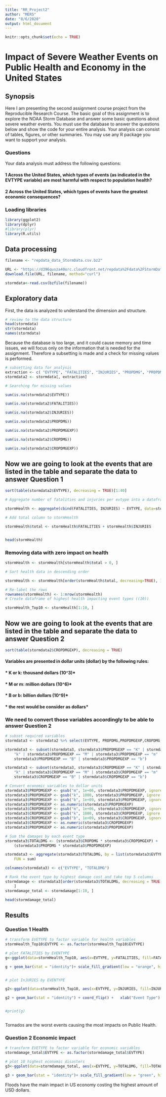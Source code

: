 ```yaml
---
title: "RR_Project2"
author: "MERS"
date: "8/6/2020"
output: html_document
---
```


```r
knitr::opts_chunk$set(echo = TRUE)
```

# Impact of Severe Weather Events on Public Health and Economy in the United States

## Synopsis

Here I am presenting the second assignment course project from the Reproducible Research Course. The basic goal of this assignment is to explore the NOAA Storm Database and answer some basic questions about severe weather events. You must use the database to answer the questions below and show the code for your entire analysis. Your analysis can consist of tables, figures, or other summaries. You may use any R package you want to support your analysis.


### Questions
Your data analysis must address the following questions:

#### 1 Across the United States, which types of events (as indicated in the EVTYPE variable) are most harmful with respect to population health?
#### 2 Across the United States, which types of events have the greatest economic consequences?

### Loading libraries 

```r

library(ggplot2)
library(dplyr)
#library(plyr)
library(R.utils)
```


## Data processing

```r
filename <- "repdata_data_StormData.csv.bz2"

URL <- "https://d396qusza40orc.cloudfront.net/repdata%2Fdata%2FStormData.csv.bz2"
download.file(URL, filename, method="curl")

stormdata<-read.csv(bzfile(filename))

```
## Exploratory data

First, the data is analyzed to understand the dimension and structure.

```r
# review to the data structure
head(stormdata)
str(stormdata)
names(stormdata)

```





Because the database is too large, and it could cause memory and time issues, we will focus only on the information that is needed for the assignment.  Therefore a subsetting is made and a check for missing values is performed. 


```r

# subsetting data for analysis 
extraction <- c( "EVTYPE", "FATALITIES", "INJURIES", "PROPDMG", "PROPDMGEXP", "CROPDMG", "CROPDMGEXP")
stormdata2 <- stormdata[, extraction]

# Searching for missing values

sum(is.na(stormdata2$EVTYPE))

sum(is.na(stormdata2$FATALITIES))

sum(is.na(stormdata2$INJURIES))

sum(is.na(stormdata2$PROPDMG))

sum(is.na(stormdata2$PROPDMGEXP))

sum(is.na(stormdata2$CROPDMG))

sum(is.na(stormdata2$CROPDMGEXP))

```


## Now we are going to look at the events that are listed in the table and separate the data to answer Question 1
```r

sort(table(stormdata2$EVTYPE), decreasing = TRUE)[1:40]


```

```r
# Aggregate number of fatalities and injuries per evtype into a dataframe to answer Question 1

stormHealth <- aggregate(cbind(FATALITIES, INJURIES) ~ EVTYPE, data=stormdata2, FUN=sum)

# Add total column to stormHealth

stormHealth$total <- stormHealth$FATALITIES + stormHealth$INJURIES


head(stormHealth)

```
### Removing data with zero impact on health

```r

stormHealth <- stormHealth[stormHealth$total > 0, ]

# Sort health data in descending order

stormHealth <- stormHealth[order(stormHealth$total, decreasing=TRUE), ]

# Re-label the rows
rownames(stormHealth) <- 1:nrow(stormHealth)
# Create dataframe of highest health impacting event types ((10))

stormHealth_Top10 <- stormHealth[1:10, ]


```


## Now we are going to look at the events that are listed in the table and separate the data to answer Question 2

```r
sort(table(stormdata2$CROPDMGEXP), decreasing = TRUE)


```
#### Variables are presented in dollar units (dollar) by the following rules: 
#### * K or k: thousand dollars (10^3)*
#### * M or m: million dollars (10^6)*
#### * B or b: billion dollars (10^9)*
#### * the rest would be consider as dollars*

### We need to convert those variables accordingly to be able to answer Question 2

```r
# subset required variables
stormdata3 <- stormdata2 %>% select(EVTYPE, PROPDMG,PROPDMGEXP,CROPDMG,CROPDMGEXP)

stormdata3 <- subset(stormdata3, stormdata3$PROPDMGEXP == "K" | stormdata3$PROPDMGEXP == 
    "k" | stormdata3$PROPDMGEXP == "M" | stormdata3$PROPDMGEXP == "m" | 
    stormdata3$PROPDMGEXP == "B" | stormdata3$PROPDMGEXP == "b")

stormdata3 <- subset(stormdata3, stormdata3$CROPDMGEXP == "K" | stormdata3$CROPDMGEXP == 
    "k" | stormdata3$CROPDMGEXP == "M" | stormdata3$CROPDMGEXP == "m" | 
    stormdata3$CROPDMGEXP == "B" | stormdata3$CROPDMGEXP == "b")

# Convert economic variables to dollar units
stormdata3$PROPDMGEXP <- gsub("m", 1e+06, stormdata3$PROPDMGEXP, ignore.case = TRUE)
stormdata3$PROPDMGEXP <- gsub("k", 1000, stormdata3$PROPDMGEXP, ignore.case = TRUE)
stormdata3$PROPDMGEXP <- gsub("b", 1e+09, stormdata3$PROPDMGEXP, ignore.case = TRUE)
stormdata3$PROPDMGEXP <- as.numeric(stormdata3$PROPDMGEXP)
stormdata3$CROPDMGEXP <- gsub("m", 1e+06, stormdata3$CROPDMGEXP, ignore.case = TRUE)
stormdata3$CROPDMGEXP <- gsub("k", 1000, stormdata3$CROPDMGEXP, ignore.case = TRUE)
stormdata3$CROPDMGEXP <- gsub("b", 1e+09, stormdata3$CROPDMGEXP, ignore.case = TRUE)
stormdata3$CROPDMGEXP <- as.numeric(stormdata3$CROPDMGEXP)
stormdata3$PROPDMGEXP <- as.numeric(stormdata3$PROPDMGEXP)

# Sum the damages by each event type
stormdata3$TOTALDMG <- (stormdata3$CROPDMG * stormdata3$CROPDMGEXP) + 
    (stormdata3$PROPDMG * stormdata3$PROPDMGEXP)

stormdata3 <- aggregate(stormdata3$TOTALDMG, by = list(stormdata3$EVTYPE), 
    FUN = sum)

colnames(stormdata3) <- c("EVTYPE", "TOTALDMG")

# Rank the event type by highest damage cost and take top 5 columns
stormdamage <- stormdata3[order(stormdata3$TOTALDMG, decreasing = TRUE), 
    ]
stormdamage_total <- stormdamage[1:10, ]

head(stormdamage_total)

```

## Results

### Question 1 Health 


```r


# transform EVETYPE to factor variable for health variables
stormHealth_Top10$EVTYPE <- as.factor(stormHealth_Top10$EVTYPE)

# plot FATALITIES by EVENTYPE
g<-ggplot(data=stormHealth_Top10, aes(x=EVTYPE, y=FATALITIES, fill=FATALITIES))

g + geom_bar(stat = "identity")+ scale_fill_gradient(low = "orange", high = "red") + coord_flip() +   xlab("Event Type") +   ylab("Total number of health impact") + ggtitle("Weather event types impact on public health: Fatalities") + theme(plot.title = element_text(hjust = 0.5))


# plot InJURIES by EVENTYPE

g2<-ggplot(data=stormHealth_Top10, aes(x=EVTYPE, y=INJURIES, fill=INJURIES ))

g2 + geom_bar(stat = "identity") + coord_flip() +   xlab("Event Type") +   ylab("Total number of health impact") + ggtitle("Weather event types impact on public health: Injuries") + theme(plot.title = element_text(hjust = 0.5))


#print(g)  



```
Tornados are the worst events causing the most impacts on Public Health.  


### Question 2 Economic impact


```r


# transform EVETYPE to factor variable for economic variables
stormdamage_total$EVTYPE <- as.factor(stormdamage_total$EVTYPE)

# plot 10 highest economic disasters 
g3<-ggplot(data=stormdamage_total, aes(x=EVTYPE, y=TOTALDMG, fill=TOTALDMG))

g3 + geom_bar(stat = "identity")+ scale_fill_gradient(low = "green", high = "dark green") + coord_flip() +   xlab("Event Type") +   ylab("Cost impact in USD") + ggtitle("Impact on US Economy by Event type") + theme(plot.title = element_text(hjust = 0.5))


```


Floods have the main impact in US economy costing the highest amount of USD dollars.


